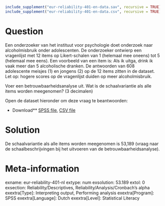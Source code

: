 ```r
include_supplement("eur-reliability-401-en-data.sav", recursive = TRUE)
include_supplement("eur-reliability-401-en-data.csv", recursive = TRUE)
```

Question
========
Een onderzoeker van het instituut voor psychologie doet onderzoek naar alcoholmisbruik onder adolescenten. De onderzoeker ontwierp een vragenlijst met 12 items op Likert-schalen van 1 (helemaal mee oneens) tot 5 (helemaal mee eens). Een voorbeeld van een item is: Als ik uitga, drink ik vaak meer dan 5 alcoholische dranken. De antwoorden van 608 adolescente meisjes (1) en jongens (2) op de 12 items zitten in de dataset. Let op: hogere scores op de vragenlijst duiden op meer alcoholmisbruik.

Voer een betrouwbaarheidsanalyse uit. Wat is de schaalvariantie als alle items worden meegenomen? (3 decimalen)

Open de dataset hieronder om deze vraag te beantwoorden:

* Download** [SPSS file](eur-reliability-401-en-data.sav), [CSV file](eur-reliability-401-en-data.csv)


Solution
========
De schaalvariantie als alle items worden meegenomen is 53,189 (vraag naar de schaalbeschrijvingen bij het uitvoeren van de betrouwbaarheidsanalyse).

Meta-information
================
exname: eur-reliability-401-nl
extype: num
exsolution: 53.189
extol: 0
exsection: Reliability/Descriptives, Reliability/Analysis/Cronbach's alpha
exextra[Type]: Interpreting output, Performing analysis
exextra[Program]: SPSS
exextra[Language]: Dutch
exextra[Level]: Statistical Literacy
